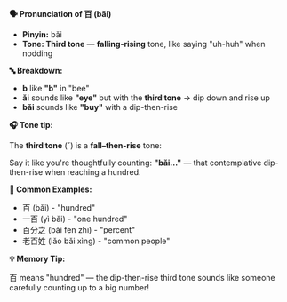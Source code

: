 **🗣️ Pronunciation of 百 (bǎi)**

- **Pinyin:** bǎi
- **Tone: Third tone** — **falling-rising** tone, like saying "uh-huh" when nodding

**🔤 Breakdown:**

- **b** like **"b"** in "bee"
- **ǎi** sounds like **"eye"** but with the **third tone** → dip down and rise up
- **bǎi** sounds like **"buy"** with a dip-then-rise

**🎧 Tone tip:**

The **third tone** (ˇ) is a **fall–then-rise** tone:

Say it like you're thoughtfully counting: **"bǎi..."** — that contemplative dip-then-rise when
reaching a hundred.

**📝 Common Examples:**

- 百 (bǎi) - "hundred"
- 一百 (yì bǎi) - "one hundred"
- 百分之 (bǎi fēn zhī) - "percent"
- 老百姓 (lǎo bǎi xìng) - "common people"

**💡 Memory Tip:**

百 means "hundred" — the dip-then-rise third tone sounds like someone carefully counting up to a big
number!
